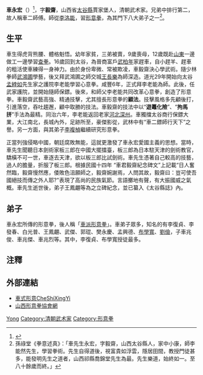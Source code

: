 {{refimprove|time=2019-07-31T11:12:01+00:00}}
'''車永宏'''（{{bd|1833年||1914年||catIdx=车}}）<ref name="book01_p43">{{Cite book |url=https://books.google.com.hk/books?id=xQFOUU1T5C0C&pg=PA43 |title=The Mysterious Power of Xingyi Quan: A Complete Guide to History, Weapons and Fighting Skills |page=43 |publisher=Singing Dragon |year=2013 |author=C S Tang |isbn=9780857011152}}</ref>，字'''毅齋'''，山西省[[太谷縣|太谷縣]]賈家堡人，清朝武术家。兄弟中排行第二，故人稱車二師傅。師從[[李洛能|李洛能]]，習[[形意拳|形意拳]]，為其門下八大弟子之一<ref>孫祿堂《拳意述真》：「車先生永宏，字毅齋，山西太谷縣人，家中小康，師李能然先生，學習拳術。先生自得道後，視富貴如浮雲，隱居田間，教授門徒甚多，能發明先生之道者，山西祁縣喬錦堂先生為最。先生樂道，始終如一。至八十餘歲而終。」</ref>。

== 生平 ==
車生得虎背熊腰、體格魁悟。幼年家貧，三弟被賣，9歲喪母，12歲既赴[[山東|山東]]一邊做工一邊學習[[查拳|查拳]]。16歲回到太谷，為晉商富戶[[武柏年|武柏年]]家趕車，自小趕羊、趕車的粗活使車練得一身神力。由於身份卑微、常被欺凌，車毅齋決心學武術。隨少林拳師[[武鴻圃|武鴻圃]]學藝，後又拜武鴻圃之師交城[[王長樂|王長樂]]為師深造。道光29年開始向太谷[[孟綍如|孟綍如]]先生家之護院李老能學習心意拳。咸豐6年，正式拜李老能為師。此後，任武家護院，並開始隨師保鏢。後來，和師父李老能共同改革心意拳，創造了形意拳。車毅齋武藝高強、精通技擊，尤其擅長形意拳的'''顧法'''。技擊風格多先顧後打，引進落空，吞吐趨邂，顧中取勝的技法。車毅齋的技法中以“'''遊鼉化險'''”、“'''拘馬拼'''”手法為最精。同治六年，李老能返回老家[[河北|河北]][[深州|深州]]。車獨擋太谷商行保鏢大業，大江南北，長城內外，足跡所至，豪傑影從，武林中有“車二鏢師行天下”之譽。另一方面，與其弟子[[李複楨|李複楨]]繼續研究形意拳。

正當列強侵略中國，朝廷腐敗無能，這就更激發了車永宏愛國主義的思想。當時，車先生聞聽日本劍術家板三郎在中國大擺擂臺，板三郎為日本駐天津的劍術教官，驕橫不可一世，車逐去天津，欲以板三郎比試劍術。車先生憑著自己較高的技藝，過人的膽量，折服了板三郎。根據民國十四年 “車君毅齋紀念碑文”上記載“日人奮然臨，毅齋慢然應，倭敗色沮願師之，毅齋婉謝焉，人問其故，毅齋曰：豈可使吾國絕技而傳之外人耶?"表現了高尚的民族氣節。言語擲地有聲，有大振國威之氣概。車先生逝世後，弟子王鳳翽等為之立碑紀念，並已纂入《太谷縣誌》內。

== 弟子 ==
車永宏所傳的形意拳，後人稱「[[車派形意拳|車派形意拳]]」。車弟子眾多，知名的有李復貞、李發春、白光普、王鳳翽、武傑、郭琨、樊永慶、孟興德、[[布學寬|布學寬]]、[[劉儉|劉儉]]，子車兆俊、車兆傑、車兆烈等。其中，李復貞、布學寬授徒最多。

== 注釋 ==
{{reflist}}

== 外部連結 ==
* [https://web.archive.org/web/20090725045353/http://www.cheyizhai.cn/index.asp 車式形意CheShiXingYi]
* [https://web.archive.org/web/20090425052834/http://www.shanxiwushu.com/ 山西形意拳協會網]

{{Authority control}}
{{DEFAULTSORT:Che车}}
[[Category:车姓|Yong]]
[[Category:清朝武术家|Category:清朝武术家]] 
[[Category:形意拳|Category:形意拳]]